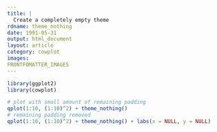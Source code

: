 ```yaml
---
title: |
  Create a completely empty theme
rdname: theme_nothing
date: 1991-05-31
output: html_document
layout: article
category: cowplot
images:
FRONTFOMATTER_IMAGES
---
```


```r
library(ggplot2)
library(cowplot)
```

```r
# plot with small amount of remaining padding
qplot(1:10, (1:10)^2) + theme_nothing()
# remaining padding removed
qplot(1:10, (1:10)^2) + theme_nothing() + labs(x = NULL, y = NULL)



```